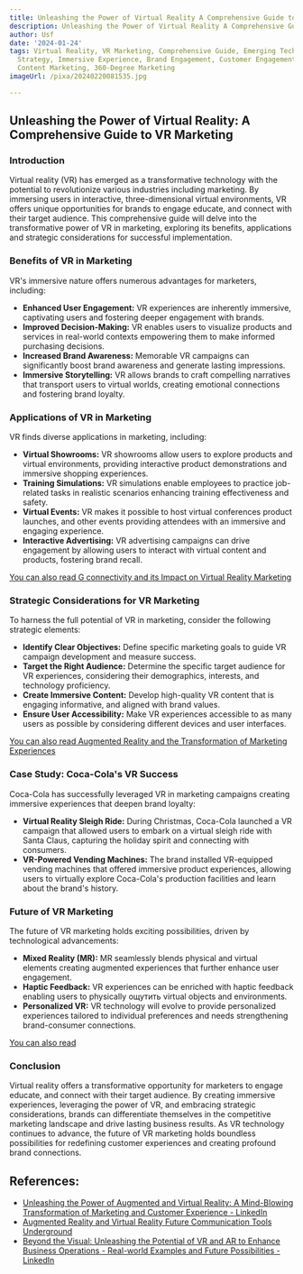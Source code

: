```yaml
---
title: Unleashing the Power of Virtual Reality A Comprehensive Guide to VR Marketing
description: Unleashing the Power of Virtual Reality A Comprehensive Guide to VR Marketing
author: Usf
date: '2024-01-24'
tags: Virtual Reality, VR Marketing, Comprehensive Guide, Emerging Technology, Marketing
  Strategy, Immersive Experience, Brand Engagement, Customer Engagement, Digital Transformation,
  Content Marketing, 360-Degree Marketing
imageUrl: /pixa/20240220081535.jpg

---
```

## Unleashing the Power of Virtual Reality: A Comprehensive Guide  to VR  Marketing

### Introduction

Virtual reality (VR) has emerged  as a transformative technology  with  the potential to  revolutionize various industries  including marketing. By immersing  users in interactive, three-dimensional virtual environments, VR offers unique opportunities  for brands to engage educate, and connect with their target audience. This  comprehensive  guide will delve into the transformative power of VR in marketing, exploring its benefits, applications and strategic considerations for successful implementation.

### Benefits of VR in Marketing

VR's immersive nature offers numerous  advantages  for marketers, including:

- **Enhanced User Engagement:** VR experiences are inherently immersive, captivating users and fostering deeper engagement with  brands.
- **Improved Decision-Making:** VR enables  users to visualize products and services in real-world  contexts empowering them to  make informed purchasing  decisions.
- **Increased  Brand Awareness:** Memorable VR campaigns can significantly boost brand awareness and generate lasting impressions.
- **Immersive  Storytelling:** VR allows brands to  craft compelling narratives  that transport users to virtual worlds, creating emotional connections and fostering brand loyalty.

### Applications of VR in Marketing

VR finds diverse applications in marketing, including:

- **Virtual Showrooms:** VR showrooms allow users to explore products and virtual environments, providing interactive product demonstrations and immersive shopping experiences.
- **Training Simulations:** VR simulations enable employees to practice  job-related tasks in realistic scenarios enhancing training effectiveness and safety.
- **Virtual Events:** VR makes it  possible to host virtual conferences  product  launches, and other events providing attendees with  an immersive and engaging experience.
- **Interactive Advertising:** VR advertising campaigns can drive engagement by allowing users to  interact with virtual content and products, fostering brand recall.

[You can also  read G connectivity and its Impact on Virtual Reality Marketing](G%20connectivity%20and%20its%20Impact%20on%20Virtual%20Reality%20Marketing)


### Strategic Considerations for VR Marketing

To harness the full potential of VR in marketing, consider  the following strategic elements:

- **Identify Clear Objectives:** Define  specific marketing goals to guide VR campaign development and measure success.
- **Target the Right Audience:** Determine the specific  target audience for VR experiences, considering their demographics, interests,  and technology proficiency.
- **Create Immersive Content:** Develop high-quality  VR content that is engaging informative, and aligned with brand values.
- **Ensure User Accessibility:** Make VR experiences accessible to as many users as possible by considering different  devices and user interfaces.

[You can also  read Augmented Reality and the Transformation of Marketing Experiences](Augmented%20Reality%20and%20the%20Transformation%20of%20Marketing%20Experiences)


### Case Study: Coca-Cola's VR Success

Coca-Cola has successfully leveraged VR in marketing campaigns creating immersive experiences that deepen brand loyalty:

- **Virtual Reality Sleigh Ride:** During Christmas, Coca-Cola launched a VR campaign that allowed users to  embark on a virtual sleigh ride with Santa Claus, capturing the  holiday spirit and connecting with consumers.
- **VR-Powered Vending  Machines:** The brand installed VR-equipped vending machines  that offered immersive product experiences, allowing users to virtually explore Coca-Cola's production  facilities and learn about the brand's history.

### Future of VR  Marketing

The future of VR marketing holds exciting possibilities, driven by technological advancements:

- **Mixed Reality  (MR):** MR seamlessly blends physical and virtual elements  creating augmented experiences that further enhance user engagement.
- **Haptic Feedback:** VR experiences can  be enriched with haptic feedback enabling users to  physically ощутить virtual objects and environments.
- **Personalized VR:** VR technology will evolve to provide personalized experiences tailored to individual preferences and needs strengthening brand-consumer connections.

[You can also read ]()


### Conclusion

Virtual  reality offers a transformative opportunity  for marketers to engage educate, and connect with their target  audience. By creating immersive  experiences, leveraging the power of VR, and embracing strategic considerations, brands can differentiate themselves in the competitive marketing  landscape  and drive lasting business results. As VR technology continues to advance, the future of VR marketing holds boundless  possibilities  for  redefining customer experiences  and  creating  profound brand connections.

## References:
- [Unleashing the Power of Augmented and Virtual Reality: A Mind-Blowing Transformation of Marketing and Customer Experience - LinkedIn](https://www.linkedin.com/pulse/unleashing-power-augmented-virtual-reality-marketing-customer-kesiya)
- [Augmented Reality and Virtual Reality Future Communication Tools Underground](https://utilitiesone.com/augmented-reality-and-virtual-reality-future-communication-tools-underground)
- [Beyond the Visual: Unleashing the Potential of VR and AR to Enhance Business Operations - Real-world Examples and Future Possibilities - LinkedIn](https://www.linkedin.com/pulse/beyond-visual-unleashing-potential-vr-ar-enhance-business)
